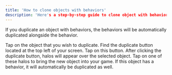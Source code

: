 ```yaml
---
title: 'How to clone objects with behaviors'
description: 'Here's a step-by-step guide to clone object with behaviors on your Soba Game'
---
```


If you duplicate an object with behaviors, the behaviors will be automatically duplicated alongside the behavior. 

<Steps>
  <Step title="First Step">
Tap on the object that you wish to duplicate.
 </Step>
  <Step title="Second Step">
Find the duplicate button located at the top left of your screen. Tap on this button.
 </Step>
<Step title="Third Step">
After clicking the duplicate button, halos will appear over the selected object. Tap on one of these halos to bring the new object into your game. If this object has a behavior, it will automatically be duplicated as well.
  </Step>
</Steps>

